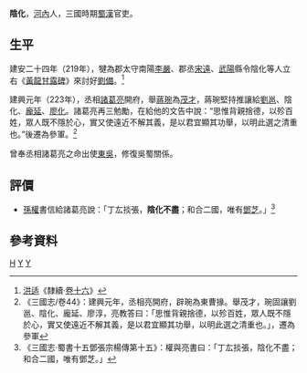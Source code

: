 '''陰化'''{{BD|？||？||catIdx=Y}}，[[河內|河內]]人{{cn}}，三國時期[[蜀漢|蜀漢]]官吏。

==生平==
建安二十四年（219年），犍為郡太守南陽[[李严_(蜀汉)|李嚴]]、郡丞[[宋遠|宋遠]]、[[武阳县_(秦朝)|武陽]]縣令陰化等人立右《[[黃龍甘露碑|黃龍甘露碑]]》來討好[[劉備|劉備]]。<ref>[[洪适|洪适]]《隸續·[[s:隸續_(四庫全書本)/卷16|卷十六]]》</ref>

建興元年（223年），丞相[[諸葛亮|諸葛亮]]開府，舉[[蔣琬|蔣琬]]為[[茂才|茂才]]，蔣琬堅持推讓給[[劉邕_(蜀漢)|劉邕]]、陰化、[[龐延|龐延]]、[[廖化|廖化]]。諸葛亮再三勉勵，在給他的文告中說：“思惟背親捨德，以殄百姓，眾人既不隱於心，實又使遠近不解其義，是以君宜顯其功舉，以明此選之清重也。”後遷為參軍。<ref>《三國志/卷44》：建興元年，丞相亮開府，辟琬為東曹掾。舉茂才，琬固讓劉邕、陰化、龐延、廖淳，亮教答曰：「思惟背親捨德，以殄百姓，眾人既不隱於心，實又使遠近不解其義，是以君宜顯其功舉，以明此選之清重也。」，遷為參軍</ref>

曾奉丞相諸葛亮之命出使[[東吳|東吳]]，修復吳蜀關係。

==評價==
*[[孫權|孫權]]書信給諸葛亮說：「丁厷掞張，'''陰化不盡'''；和合二國，唯有[[鄧芝|鄧芝]]。」<ref>《三國志·蜀書十五鄧張宗楊傳第十五》：權與亮書曰：「丁厷掞張，陰化不盡；和合二國，唯有鄧芝。」</ref>

==參考資料==
[[Category:陰姓|H]]
[[Category:蜀漢政治人物|Y]]
[[Category:三國外交官|Y]]